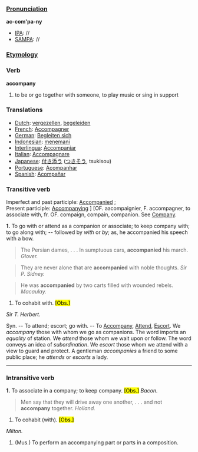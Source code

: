 ===[[Pronunciation]]===
'''ac-com'pa-ny'''
*[[IPA]]: //
*[[SAMPA]]: //
===[[Etymology]]===
=== Verb ===
'''accompany'''
# to be or go together with someone, to play music or sing in support

=== Translations ===
*[[Dutch]]: [[vergezellen]], [[begeleiden]]
*[[French]]: [[Accompagner]]
*[[German]]: [[Begleiten sich]]
*[[Indonesian]]: [[teman|menemani]]
*[[Interlingua]]: [[Accompaniar]]
*[[Italian]]: [[Accompagnare]]
*[[Japanese]]: [[付き添う]] ([[つきそう]], tsukisou)
*[[Portuguese]]: [[Acompanhar]]
*[[Spanish]]: [[Acompañar]]

===Transitive verb===
Imperfect and past participle: [[Accompanied]] ; <br>
Present participle: [[Accompanying]] ]</wordforms> <ety>[OF. <ets>aacompaignier</ets>, F. <ets>accompagner</ets>, to associate with, fr. OF. <ets>compaign</ets>, <ets>compain</ets>, companion. See [[Company]].
<p><b>1.</b> <def>To go with or attend as a companion or associate; to keep company with; to go along with; -- followed by <i>with</i></i> or <i>by</i></i>; <as>as, he <ex>accompanied</ex> his speech with a bow</as>.

<blockquote>The Persian dames, . . . 
In sumptuous cars, <b>accompanied</b> his march.
<i>Glover.</i></i></blockquote>

<blockquote>They are never alone that are <b>accompanied</b> with noble thoughts.
<i>Sir P. Sidney.</i></i></blockquote>

<blockquote>He was <b>accompanied</b> by two carts filled with wounded rebels.
<i>Macaulay.</i></i></blockquote>
#To cohabit with.</def> <mark>[Obs.]</mark>
<i>Sir T. Herbert.</i></i>

<syn>Syn. -- To attend; escort; go with.</syn> <usage> -- To [[Accompany]], [[Attend]], [[Escort]]. We <i>accompany</i></i> those with whom we go as companions. The word imports an <i>equality</i></i> of station. We <i>attend</i></i> those whom we wait upon or follow. The word conveys an idea of <i>subordination</i></i>. We <i>escort</i></i> those whom we attend with a view to guard and protect. A gentleman <i>accompanies</i></i> a friend to some public place; he <i>attends</i></i> or <i>escorts</i></i> a lady.</usage>
----
===Intransitive verb===
<p><b>1.</b> <def>To associate in a company; to keep company.</def> <mark>[Obs.]</mark>
<i>Bacon.</i></i>

<blockquote>Men say that they will drive away one another, . . . and not <b>accompany</b> together.
<i>Holland.</i></i></blockquote>
#To cohabit (with).</def> <mark>[Obs.]</mark>
<i>Milton.</i></i>
#(Mus.)</fld> <def>To perform an accompanying part or parts in a composition.